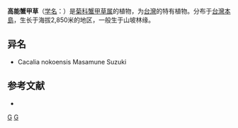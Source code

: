 {{Speciesbox
| name = 高能蟹甲草
| status = 
| status_system = 
| image =
| genus = Parasenecio
| species = nokoensis
| authority = (Masamune Suzuki) [[陈艺林|Y. L. Chen]]
}}

'''高能蟹甲草'''（[[学名|学名]]：{{lang|la|''Parasenecio nokoensis''}}）是[[菊科|菊科]][[蟹甲草属|蟹甲草属]]的植物，为[[台灣|台灣]]的特有植物。分布于[[台灣島|台灣本島]]，生长于海拔2,850米的地区，一般生于山坡林缘。

== 异名 ==
* Cacalia nokoensis Masamune Suzuki

== 参考文献 ==
<div class="references-small">
* {{FRPS|高熊蟹甲草}}
</div>
{{Taxonbar|from=Q15231360}}

[[Category:蟹甲草属|G]]
[[Category:台灣植物|G]]